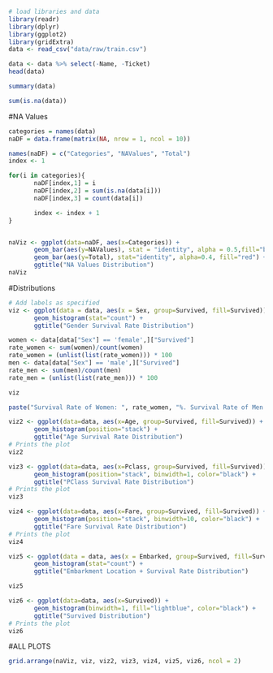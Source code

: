 
```r
# load libraries and data
library(readr)
library(dplyr)
library(ggplot2)
library(gridExtra)
data <- read_csv("data/raw/train.csv")
```

```r
data <- data %>% select(-Name, -Ticket)
head(data)
```

```r
summary(data)
```

```r
sum(is.na(data))
```


#NA Values
```r
categories = names(data)
naDF = data.frame(matrix(NA, nrow = 1, ncol = 10))

names(naDF) = c("Categories", "NAValues", "Total")
index <- 1

for(i in categories){
       naDF[index,1] = i
       naDF[index,2] = sum(is.na(data[i]))
       naDF[index,3] = count(data[i])

       index <- index + 1
}


naViz <- ggplot(data=naDF, aes(x=Categories)) +
       geom_bar(aes(y=NAValues), stat = "identity", alpha = 0.5,fill="blue") +
       geom_bar(aes(y=Total), stat="identity", alpha=0.4, fill="red") +
       ggtitle("NA Values Distribution")
naViz
```

#Distributions
```r
# Add labels as specified
viz <- ggplot(data = data, aes(x = Sex, group=Survived, fill=Survived)) +
       geom_histogram(stat="count") +
       ggtitle("Gender Survival Rate Distribution")

women <- data[data["Sex"] == 'female',]["Survived"]    
rate_women <- sum(women)/count(women)
rate_women = (unlist(list(rate_women))) * 100
men <- data[data["Sex"] == 'male',]["Survived"]
rate_men <- sum(men)/count(men)
rate_men = (unlist(list(rate_men))) * 100

viz

paste("Survival Rate of Women: ", rate_women, "%. Survival Rate of Men: ", rate_men, "%.", sep="")

```


```r
viz2 <- ggplot(data=data, aes(x=Age, group=Survived, fill=Survived)) +
       geom_histogram(position="stack") +
       ggtitle("Age Survival Rate Distribution")
# Prints the plot
viz2
```


```r

viz3 <- ggplot(data=data, aes(x=Pclass, group=Survived, fill=Survived)) +
       geom_histogram(position="stack", binwidth=1, color="black") +
       ggtitle("PClass Survival Rate Distribution")
# Prints the plot
viz3
```

```r

viz4 <- ggplot(data=data, aes(x=Fare, group=Survived, fill=Survived)) +
       geom_histogram(position="stack", binwidth=10, color="black") +
       ggtitle("Fare Survival Rate Distribution")
# Prints the plot
viz4
```

```r

viz5 <- ggplot(data = data, aes(x = Embarked, group=Survived, fill=Survived)) +
       geom_histogram(stat="count") +
       ggtitle("Embarkment Location + Survival Rate Distribution")

viz5
```


```r


viz6 <- ggplot(data=data, aes(x=Survived)) +
       geom_histogram(binwidth=1, fill="lightblue", color="black") +
       ggtitle("Survived Distribution")
# Prints the plot
viz6
```

#ALL PLOTS
```r

grid.arrange(naViz, viz, viz2, viz3, viz4, viz5, viz6, ncol = 2)
```